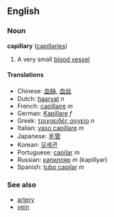 ==English==
===Noun===
'''capillary''' ([[capillaries]])

# A very small [[blood vessel]]

====Translations====
*Chinese: [[血絲]], [[血丝]]
*Dutch: [[haarvat]] ''n''
*French: [[capillaire]] ''m''
*German: [[Kapillare]] ''f''
*Greek: [[τριχοειδές αγγείο]] ''n''
*Italian: [[vaso capillare]] ''m''
*Japanese: [[毛管]]
*Korean: [[모세관]]
*Portuguese: [[capilar]] ''m''
*Russian: [[капилляр]] ''m'' (kapillyar)
*Spanish: [[tubo capilar]] ''m''

===See also===
*[[artery]]
*[[vein]]